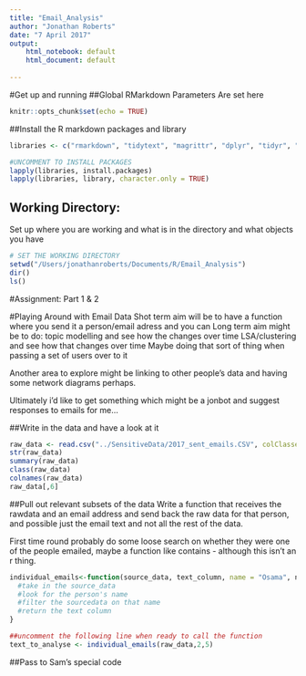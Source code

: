 ```yaml
---
title: "Email_Analysis"
author: "Jonathan Roberts"
date: "7 April 2017"
output: 
    html_notebook: default
    html_document: default
    
---
```


#Get up and running
##Global RMarkdown Parameters
Are set here

```r
knitr::opts_chunk$set(echo = TRUE)
```


##Install the R markdown packages and library

```r
libraries <- c("rmarkdown", "tidytext", "magrittr", "dplyr", "tidyr", "lazyeval", "purrr")

#UNCOMMENT TO INSTALL PACKAGES
lapply(libraries, install.packages)
lapply(libraries, library, character.only = TRUE)
```

## Working Directory: 
Set up where you are working and what is in the directory and what objects you have
 
```r

# SET THE WORKING DIRECTORY
setwd("/Users/jonathanroberts/Documents/R/Email_Analysis")
dir()
ls()

```

#Assignment: Part 1 & 2


#Playing Around with Email Data
Shot term aim will be to have a function where you send it a person/email adress and you can 
Long term aim might be to do:
topic modelling and see how the changes over time
LSA/clustering and see how that changes over time
Maybe doing that sort of thing when passing a set of users over to it

Another area to explore might be linking to other people's data and having some network diagrams perhaps.

Ultimately i'd like to get something which might be a jonbot and suggest responses to emails for me...



##Write in the data and have a look at it

```r

raw_data <- read.csv("../SensitiveData/2017_sent_emails.CSV", colClasses = "character")
str(raw_data)
summary(raw_data)
class(raw_data)
colnames(raw_data)
raw_data[,6]

```


##Pull out relevant subsets of the data
Write a function that receives the rawdata and an email address and send back the raw data for that person, and possible just the email text and not all the rest of the data.

First time round probably do some loose search on whether they were one of the people emailed, maybe a function like contains - although this isn't an r thing.

```r

individual_emails<-function(source_data, text_column, name = "Osama", name_column){
  #take in the source_data
  #look for the person's name
  #filter the sourcedata on that name
  #return the text column
}

##uncomment the following line when ready to call the function
text_to_analyse <- individual_emails(raw_data,2,5)


```


##Pass to Sam's special code
```r



```




